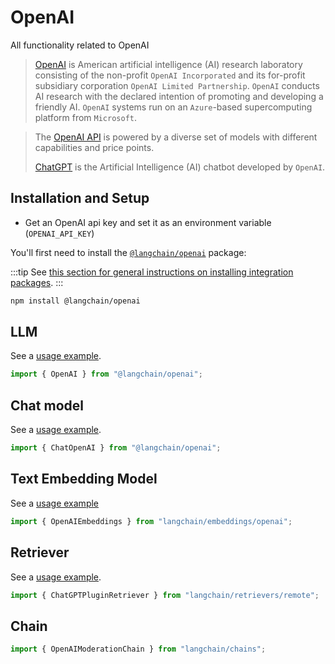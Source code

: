 # OpenAI

All functionality related to OpenAI

> [OpenAI](https://en.wikipedia.org/wiki/OpenAI) is American artificial intelligence (AI) research laboratory
> consisting of the non-profit `OpenAI Incorporated`
> and its for-profit subsidiary corporation `OpenAI Limited Partnership`.
> `OpenAI` conducts AI research with the declared intention of promoting and developing a friendly AI.
> `OpenAI` systems run on an `Azure`-based supercomputing platform from `Microsoft`.

> The [OpenAI API](https://platform.openai.com/docs/models) is powered by a diverse set of models with different capabilities and price points.
>
> [ChatGPT](https://chat.openai.com) is the Artificial Intelligence (AI) chatbot developed by `OpenAI`.

## Installation and Setup

- Get an OpenAI api key and set it as an environment variable (`OPENAI_API_KEY`)

You'll first need to install the [`@langchain/openai`](https://www.npmjs.com/package/@langchain/openai) package:

:::tip
See [this section for general instructions on installing integration packages](/docs/get_started/installation#installing-integration-packages).
:::

```bash npm2yarn
npm install @langchain/openai
```

## LLM

See a [usage example](/docs/integrations/llms/openai).

```typescript
import { OpenAI } from "@langchain/openai";
```

## Chat model

See a [usage example](/docs/integrations/chat/openai).

```typescript
import { ChatOpenAI } from "@langchain/openai";
```

## Text Embedding Model

See a [usage example](/docs/integrations/text_embedding/openai)

```typescript
import { OpenAIEmbeddings } from "langchain/embeddings/openai";
```

## Retriever

See a [usage example](/docs/integrations/retrievers/chatgpt-retriever-plugin).

```typescript
import { ChatGPTPluginRetriever } from "langchain/retrievers/remote";
```

## Chain

```typescript
import { OpenAIModerationChain } from "langchain/chains";
```

